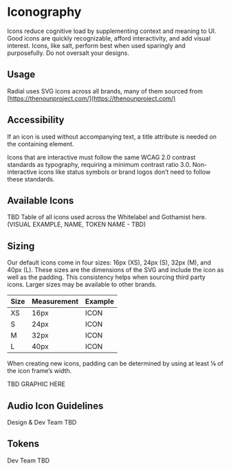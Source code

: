 
<Meta title="Foundations/Iconography" />


# Iconography

Icons reduce cognitive load by supplementing context and meaning to UI. Good icons are quickly recognizable, afford interactivity, and add visual interest. Icons, like salt, perform best when used sparingly and purposefully. Do not oversalt your designs.

## Usage

Radial uses SVG icons across all brands, many of them sourced from [https://thenounproject.com/](https://thenounproject.com/)


## Accessibility

If an icon is used without accompanying text, a title attribute is needed on the containing element.

Icons that are interactive must follow the same WCAG 2.0 contrast standards as typography, requiring a minimum contrast ratio 3.0. Non-interactive icons like status symbols or brand logos don’t need to follow these standards.

## Available Icons

TBD Table of all icons used across the Whitelabel and Gothamist here. (VISUAL EXAMPLE, NAME, TOKEN NAME - TBD)


## Sizing

Our default icons come in four sizes: 16px (XS), 24px (S), 32px (M), and 40px (L). These sizes are the dimensions of the SVG and include the icon as well as the padding. This consistency helps when sourcing third party icons. Larger sizes may be available to other brands. 

| Size | Measurement | Example |
| -- | -- | -- |
| XS | 16px | ICON |
| S | 24px | ICON |
| M | 32px | ICON |
| L | 40px | ICON |

When creating new icons, padding can be determined by using at least ⅛ of the icon frame’s width.

TBD GRAPHIC HERE


## Audio Icon Guidelines

Design & Dev Team TBD

  
## Tokens

Dev Team TBD
